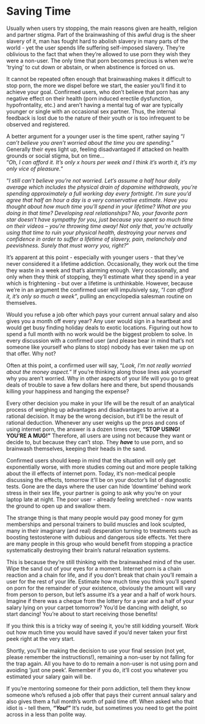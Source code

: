 # Saving Time

Usually when users try stopping, the main reasons given are health, religion and partner stigma. Part of the brainwashing of this awful drug is the sheer slavery of it, man has fought hard to abolish slavery in many parts of the world - yet the user spends life suffering self-imposed slavery. They’re oblivious to the fact that when they’re allowed to use porn they wish they were a non-user. The only time that porn becomes precious is when we’re ’trying’ to cut down or abstain, or when abstinence is forced on us.

It cannot be repeated often enough that brainwashing makes it difficult to stop porn, the more we dispel before we start, the easier you'll find it to achieve your goal. Confirmed users, who don't believe that porn has any negative effect on their health (porn induced erectile dysfunction, hypofrontality, etc.) and aren't having a mental tug of war are typically younger or single with an occasional sex partner. Thus, the internal feedback is lost due to the nature of their youth or is too infrequent to be observed and registered.

A better argument for a younger user is the time spent, rather saying "*I can’t believe you aren’t worried about the time you are spending.*" Generally their eyes light up, feeling disadvantaged if attacked on health grounds or social stigma, but on time...  
"*Oh, I can afford it. It’s only x hours per week and I think it’s worth it, it’s my only vice of pleasure.*"

"*I still can’t believe you’re not worried. Let’s assume a half hour daily average which includes the physical drain of dopamine withdrawals, you’re spending approximately a full working day every fortnight. I’m sure you’d agree that half an hour a day is a very conservative estimate. Have you thought about how much time you’ll spend in your lifetime? What are you doing in that time? Developing real relationships? No, your favorite porn star doesn’t have sympathy for you, just because you spent so much time on their videos – you’re throwing time away! Not only that, you’re actually using that time to ruin your physical health, destroying your nerves and confidence in order to suffer a lifetime of slavery, pain, melancholy and peevishness. Surely that must worry you, right?*"

It's apparent at this point - especially with younger users - that they've never considered it a lifetime addiction. Occasionally, they work out the time they waste in a week and that's alarming enough. Very occasionally, and only when they think of stopping, they’ll estimate what they spend in a year which is frightening - but over a lifetime is unthinkable. However, because we’re in an argument the confirmed user will impulsively say, *"I can afford it, it’s only so much a week"*, pulling an encyclopedia salesman routine on themselves.

Would you refuse a job ofter which pays your current annual salary and also gives you a month off every year? Any user would sign in a heartbeat and would get busy finding holiday deals to exotic locations. Figuring out how to spend a full month with no work would be the biggest problem to solve. In every discussion with a confirmed user (and please bear in mind that's not someone like yourself who plans to stop) nobody has ever taken me up on that offer. Why not?

Often at this point, a confirmed user will say, "*Look, I’m not really worried about the money aspect.*" If you’re thinking along those lines ask yourself why you aren't worried. Why in other aspects of your life will you go to great deals of trouble to save a few dollars here and there, but spend thousands killing your happiness and hanging the expense?

Every other decision you make in your life will be the result of an analytical process of weighing up advantages and disadvantages to arrive at a rational decision. It may be the wrong decision, but it’ll be the result of rational deduction. Whenever any user weighs up the pros and cons of using internet porn, the answer is a dozen times over, **"STOP USING! YOU’RE A MUG!"** Therefore, all users are using not because they want or decide to, but because they can't stop. They ***have*** to use porn, and so brainwash themselves, keeping their heads in the sand.

Confirmed users should keep in mind that the situation will only get exponentially worse, with more studies coming out and more people talking about the ill effects of internet porn. Today, it's non-medical people discussing the effects, tomorrow it’ll be on your doctor's list of diagnostic tests. Gone are the days where the user can hide ’downtime’ behind work stress in their sex life, your partner is going to ask why you’re on your laptop late at night. The poor user - already feeling wretched - now wants the ground to open up and swallow them.

The strange thing is that many people would pay good money for gym memberships and personal trainers to build muscles and look sculpted, many in their imaginary (and real) desperation turning to treatments such as boosting testosterone with dubious and dangerous side effects. Yet there are many people in this group who would benefit from stopping a practice systematically destroying their brain's natural relaxation systems.

This is because they’re still thinking with the brainwashed mind of the user. Wipe the sand out of your eyes for a moment. Internet porn is a chain reaction and a chain for life, and if you don't break that chain you’ll remain a user for the rest of your life. Estimate how much time you think you’ll spend on porn for the remainder of your existence, obviously the amount will vary from person to person, but let's assume it's a year and a half of work hours. Imagine if there was a cheque from the lottery for a year and a half of your salary lying on your carpet tomorrow? You'd be dancing with delight, so start dancing! You’re about to start receiving those benefits!

If you think this is a tricky way of seeing it, you’re still kidding yourself. Work out how much time you would have saved if you'd never taken your first peek right at the very start.

Shortly, you’ll be making the decision to use your final session (not yet, please remember the instructions!), remaining a non-user by not falling for the trap again. All you have to do to remain a non-user is not using porn and avoiding ’just one peek’. Remember if you do, it’ll cost you whatever you estimated your salary gain will be.

If you’re mentoring someone for their porn addiction, tell them they know someone who's refused a job offer that pays their current annual salary and also gives them a full month's worth of paid time off. When asked who that idiot is - tell them, ***"You!"*** It's rude, but sometimes you need to get the point across in a less than polite way.
